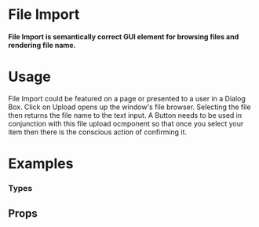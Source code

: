 
<Meta title="Elements|File Import" component={FileImport} />

# File Import

#### File Import is semantically correct GUI element for browsing files and rendering file name.

<Preview withToolbar>
  <Story name="Standard">
     <FileImport id="FileImport_Standard" />
  </Story>
</Preview>

# Usage

File Import could be featured on a page or presented to a user in a Dialog Box. Click on Upload opens up the window's file browser. Selecting the file then returns the file name to the text input. A Button needs to be used in conjunction with this file upload ocmponent so that once you select your item then there is the conscious action of confirming it.

# Examples

### Types

<Preview>
  <Story name="Types">
   <CardGrid columns="1">
       <FileImport id="FileImport_Types" />
      </CardGrid>
  </Story>
</Preview>


## Props

<Props of={FileImport} />